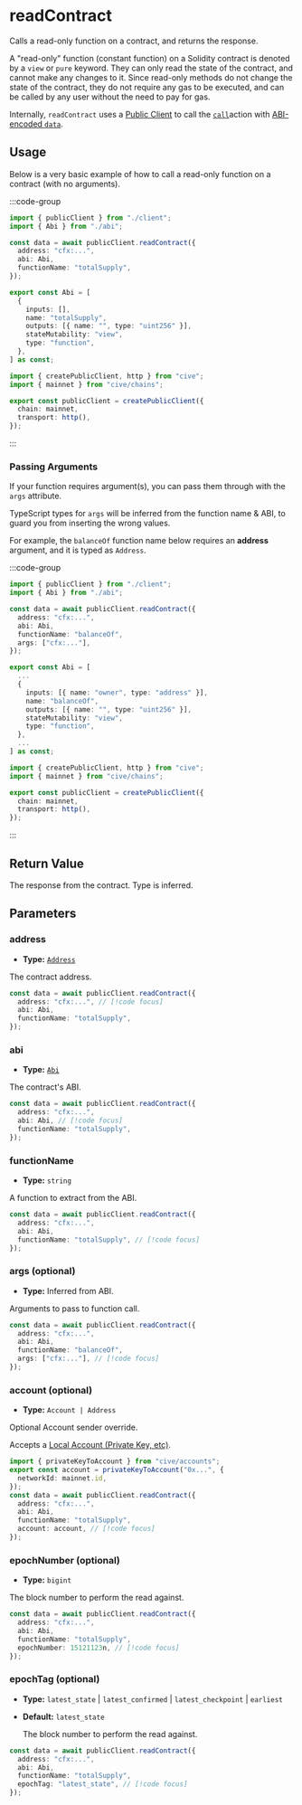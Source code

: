 # readContract

Calls a read-only function on a contract, and returns the response.

A "read-only" function (constant function) on a Solidity contract is denoted by a `view` or `pure` keyword. They can only read the state of the contract, and cannot make any changes to it. Since read-only methods do not change the state of the contract, they do not require any gas to be executed, and can be called by any user without the need to pay for gas.

Internally, `readContract` uses a [Public Client](/docs/clients/public) to call the [`call`](/docs/actions/public/call)action with [ABI-encoded `data`](#TODO).

## Usage

Below is a very basic example of how to call a read-only function on a contract (with no arguments).

:::code-group

```ts [example.ts]
import { publicClient } from "./client";
import { Abi } from "./abi";

const data = await publicClient.readContract({
  address: "cfx:...",
  abi: Abi,
  functionName: "totalSupply",
});
```

```ts [abi.ts]
export const Abi = [
  {
    inputs: [],
    name: "totalSupply",
    outputs: [{ name: "", type: "uint256" }],
    stateMutability: "view",
    type: "function",
  },
] as const;
```

```ts [client.ts]
import { createPublicClient, http } from "cive";
import { mainnet } from "cive/chains";

export const publicClient = createPublicClient({
  chain: mainnet,
  transport: http(),
});
```

:::

### Passing Arguments

If your function requires argument(s), you can pass them through with the `args` attribute.

TypeScript types for `args` will be inferred from the function name & ABI, to guard you from inserting the wrong values.

For example, the `balanceOf` function name below requires an **address** argument, and it is typed as `Address`.

:::code-group

```ts [example.ts] {8}
import { publicClient } from "./client";
import { Abi } from "./abi";

const data = await publicClient.readContract({
  address: "cfx:...",
  abi: Abi,
  functionName: "balanceOf",
  args: ["cfx:..."],
});
```

```ts [abi.ts]
export const Abi = [
  ...
  {
    inputs: [{ name: "owner", type: "address" }],
    name: "balanceOf",
    outputs: [{ name: "", type: "uint256" }],
    stateMutability: "view",
    type: "function",
  },
  ...
] as const;
```

```ts [client.ts]
import { createPublicClient, http } from "cive";
import { mainnet } from "cive/chains";

export const publicClient = createPublicClient({
  chain: mainnet,
  transport: http(),
});
```

:::

## Return Value

The response from the contract. Type is inferred.

## Parameters

### address

- **Type:** [`Address`](#TODO)

The contract address.

```ts
const data = await publicClient.readContract({
  address: "cfx:...", // [!code focus]
  abi: Abi,
  functionName: "totalSupply",
});
```

### abi

- **Type:** [`Abi`](#TODO)

The contract's ABI.

```ts
const data = await publicClient.readContract({
  address: "cfx:...",
  abi: Abi, // [!code focus]
  functionName: "totalSupply",
});
```

### functionName

- **Type:** `string`

A function to extract from the ABI.

```ts
const data = await publicClient.readContract({
  address: "cfx:...",
  abi: Abi,
  functionName: "totalSupply", // [!code focus]
});
```

### args (optional)

- **Type:** Inferred from ABI.

Arguments to pass to function call.

```ts
const data = await publicClient.readContract({
  address: "cfx:...",
  abi: Abi,
  functionName: "balanceOf",
  args: ["cfx:..."], // [!code focus]
});
```

### account (optional)

- **Type:** `Account | Address`

Optional Account sender override.

Accepts a [Local Account (Private Key, etc)](/docs/clients/hdKeyToAccount).

```ts
import { privateKeyToAccount } from "cive/accounts";
export const account = privateKeyToAccount("0x...", {
  networkId: mainnet.id,
});
const data = await publicClient.readContract({
  address: "cfx:...",
  abi: Abi,
  functionName: "totalSupply",
  account: account, // [!code focus]
});
```

### epochNumber (optional)

- **Type:** `bigint`

The block number to perform the read against.

```ts
const data = await publicClient.readContract({
  address: "cfx:...",
  abi: Abi,
  functionName: "totalSupply",
  epochNumber: 15121123n, // [!code focus]
});
```

### epochTag (optional)

- **Type:** `latest_state` | `latest_confirmed` | `latest_checkpoint` | `earliest`
- **Default:** `latest_state`

  The block number to perform the read against.

```ts
const data = await publicClient.readContract({
  address: "cfx:...",
  abi: Abi,
  functionName: "totalSupply",
  epochTag: "latest_state", // [!code focus]
});
```